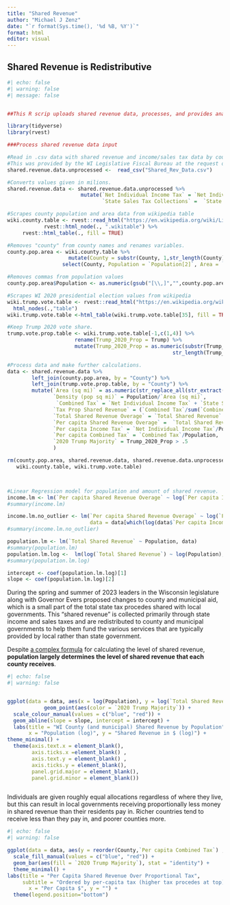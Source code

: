 ```yaml
---
title: "Shared Revenue"
author: "Michael J Zenz"
date: "`r format(Sys.time(), '%d %B, %Y')`"
format: html
editor: visual
---
```


## Shared Revenue is Redistributive

```r
#| echo: false
#| warning: false
#| message: false


##This R scrip uploads shared revenue data, processes, and provides analyses

library(tidyverse)
library(rvest)

###Process shared revenue data input

#Read in .csv data with shared revenue and income/sales tax data by county
#This was provided by the WI Legislative Fiscal Bureau at the request of Rep. Francesca Hong 
shared.revenue.data.unprocessed <-  read_csv("Shared_Rev_Data.csv")

#Converts values given in milions.
shared.revenue.data <- shared.revenue.data.unprocessed %>%
                        mutate(`Net Individual Income Tax` = `Net Individual Income Tax` * 1000000, 
                               `State Sales Tax Collections` =  `State Sales Tax Collections`  * 1000000)

#Scrapes county population and area data from wikipedia table
wiki.county.table <- rvest::read_html("https://en.wikipedia.org/wiki/List_of_counties_in_Wisconsin") %>%
            rvest::html_node(., ".wikitable") %>%
     rvest::html_table(., fill = TRUE)

#Removes "county" from county names and renames variables.
county.pop.area <- wiki.county.table %>%
                    mutate(County = substr(County, 1,str_length(County)-7)) %>%
                  select(County, Population = `Population[2]`, Area = `Area[2]`)

#Removes commas from population values
county.pop.area$Population <- as.numeric(gsub("[\\,]","",county.pop.area$Population))

#Scrapes WI 2020 presidential election values from wikipedia
wiki.trump.vote.table <- rvest::read_html("https://en.wikipedia.org/wiki/2020_United_States_presidential_election_in_Wisconsin") %>%
  html_nodes(.,"table")
wiki.trump.vote.table <-html_table(wiki.trump.vote.table[35], fill = TRUE)[[1]] 

#Keep Trump 2020 vote share.
trump.vote.prop.table <- wiki.trump.vote.table[-1,c(1,4)] %>%
                      rename(Trump_2020_Prop = Trump) %>%
                      mutate(Trump_2020_Prop = as.numeric(substr(Trump_2020_Prop, 1, 
                                                      str_length(Trump_2020_Prop)-1))/100)

#Process data and make further calculations.
data <- shared.revenue.data %>%
        left_join(county.pop.area, by = "County") %>%
        left_join(trump.vote.prop.table, by = "County") %>%
        mutate(`Area (sq mi)` = as.numeric(str_replace_all(str_extract(Area, "\\d+[\\d,.]*"), ",", "")) ,
               `Density (pop sq mi)` = Population/`Area (sq mi)`,
                `Combined Tax` = `Net Individual Income Tax` + `State Sales Tax Collections`,
               `Tax Prop Shared Revenue` = (`Combined Tax`/sum(`Combined Tax`)) * sum(`Total Shared Revenue`),
               `Total Shared Revenue Overage` = `Total Shared Revenue` - `Tax Prop Shared Revenue`,
               `Per capita Shared Revenue Overage` =  `Total Shared Revenue Overage` / Population,
               `Per capita Income Tax` = `Net Individual Income Tax`/Population,
               `Per capita Combined Tax` = `Combined Tax`/Population,
               `2020 Trump Majority` = Trump_2020_Prop > .5 
               )

rm(county.pop.area, shared.revenue.data, shared.revenue.data.unprocessed, trump.vote.prop.table,
   wiki.county.table, wiki.trump.vote.table)



#Linear Regression model for population and amount of shared revenue.
income.lm <- lm(`Per capita Shared Revenue Overage` ~ log(`Per capita Income Tax`), data = data)
#summary(income.lm)

income.lm.no_outlier <- lm(`Per capita Shared Revenue Overage` ~ log(`Per capita Income Tax`), 
                           data = data[which(log(data$`Per capita Income Tax`)>6),])
#summary(income.lm.no_outlier)

population.lm <- lm(`Total Shared Revenue` ~ Population, data)
#summary(population.lm)
population.lm.log <-  lm(log(`Total Shared Revenue`) ~ log(Population), data)
#summary(population.lm.log)

intercept <- coef(population.lm.log)[1]
slope <- coef(population.lm.log)[2]

```

During the spring and summer of 2023 leaders in the Wisconsin legislature along with Governor Evers proposed changes to county and municipal aid, which is a small part of the total state tax procedes shared with local governments. This "shared revenue" is collected primarily through state income and sales taxes and are redistributed to county and municipal governments to help them fund the various services that are typically provided by local rather than state government.

Despite [a complex formula](https://docs.legis.wisconsin.gov/misc/lfb/informational_papers/january_2017/0018_shared_revenue_program_informational_paper_18.pdf) for calculating the level of shared revenue, **population largely determines the level of shared revenue that each county receives**.

```r
#| echo: false
#| warning: false


ggplot(data = data, aes(x = log(Population), y = log(`Total Shared Revenue`))) + 
            geom_point(aes(color = `2020 Trump Majority`)) +
  scale_colour_manual(values = c("blue", "red")) + 
  geom_abline(slope = slope, intercept = intercept) + 
  labs(title = "WI County (and municipal) Shared Revenue by Population",
       x = "Population (log)", y = "Shared Revenue in $ (log)") +
theme_minimal() +
  theme(axis.text.x = element_blank(),
        axis.ticks.x =element_blank() , 
        axis.text.y = element_blank() , 
        axis.ticks.y = element_blank(),
        panel.grid.major = element_blank(), 
        panel.grid.minor = element_blank())



```

Individuals are given roughly equal allocations regardless of where they live, but this can result in local governments receiving proportionally less money in shared revenue than their residents pay in. Richer countries tend to receive less than they pay in, and poorer counties more.

```r
#| echo: false
#| warning: false

ggplot(data = data, aes(y = reorder(County,`Per capita Combined Tax`) , x = `Per capita Shared Revenue Overage`)) +
  scale_fill_manual(values = c("blue", "red")) + 
  geom_bar(aes(fill = `2020 Trump Majority`), stat = "identity") +
  theme_minimal() +
labs(title = "Per Capita Shared Revenue Over Proportional Tax",
     subtitle = "Ordered by per-capita tax (higher tax procedes at top)",
       x = "Per Capita $", y = "") +     
  theme(legend.position="bottom")
  
    
```
